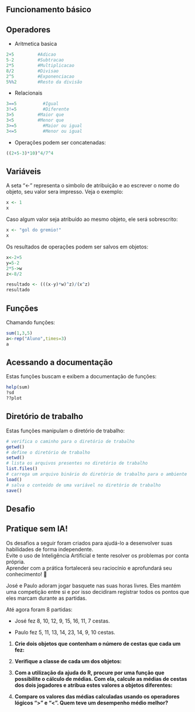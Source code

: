 ## Funcionamento básico

## Operadores

-   Aritmetica basica

```r
2+5         #Adicao                     
5-2         #Subtracao
2*5         #Multiplicacao
8/2         #Divisao
2^5         #Exponenciacao
5%%2        #Resto da divisão
```

-   Relacionais

```r
3==5	      #Igual
3!=5	      #Diferente
3>5	        #Maior que
3<5	        #Menor que
3>=5	      #Maior ou igual
3<=5	      #Menor ou igual    
```

-   Operações podem ser concatenadas:

```r
((2+5-3)*10)^4/7^4
```

## Variáveis

A seta "\<-" representa o simbolo de atribuição e ao escrever o nome do objeto, seu valor sera impresso. Veja o exemplo:

```r
x <- 1
x
```

Caso algum valor seja atribuído ao mesmo objeto, ele será sobrescrito:

```r
x <- "gol do gremio!"
x
```

Os resultados de operações podem ser salvos em objetos:

```r
x<-2+5
y=5-2
2*5->w
z<-8/2

resultado <- (((x-y)*w)^z)/(x^z)
resultado
```

## Funções

Chamando funções:

```r
sum(1,3,5)
a<-rep("Aluno",times=3)
a
```

## Acessando a documentação

Estas funções buscam e exibem a documentação de funções:

```r
help(sum)
?sd
??plot
```

## Diretório de trabalho

Estas funções manipulam o diretório de trabalho:

```r
# verifica o caminho para o diretório de trabalho
getwd()
# define o diretório de trabalho
setwd()
# lista os arquivos presentes no diretório de trabalho
list.files()
# carrega um arquivo binário do diretório de trabalho para o ambiente
load()
# salva o conteúdo de uma variável no diretório de trabalho
save()
```

## Desafio

::: {.callout-tip}
## Pratique sem IA!  

Os desafios a seguir foram criados para ajudá-lo a desenvolver suas habilidades de forma independente.  
Evite o uso de Inteligência Artificial e tente resolver os problemas por conta própria.   
Aprender com a prática fortalecerá seu raciocínio e aprofundará seu conhecimento! 🚀  
:::

José e Paulo adoram jogar basquete nas suas horas livres. Eles mantém uma competição entre si e por isso decidiram registrar todos os pontos que eles marcam durante as partidas.

Até agora foram 8 partidas:

-   José fez 8, 10, 12, 9, 15, 16, 11, 7 cestas.

-   Paulo fez 5, 11, 13, 14, 23, 14, 9, 10 cestas.

1.  **Crie dois objetos que contenham o número de cestas que cada um fez:**

2.  **Verifique a classe de cada um dos objetos:**

3.  **Com a utilização da ajuda do R, procure por uma função que possibilite o cálculo de médias. Com ela, calcule as médias de cestas dos dois jogadores e atribua estes valores a objetos diferentes:**

4.  **Compare os valores das médias calculadas usando os operadores lógicos "\>" e "\<". Quem teve um desempenho médio melhor?**
